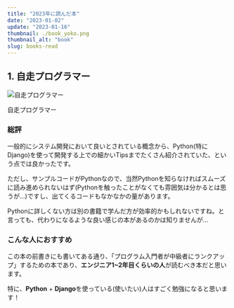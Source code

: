 ```yaml
---
title: "2023年に読んだ本"
date: "2023-01-02"
update: "2023-01-16"
thumbnail: ./book_yoko.png
thumbnail_alt: "book"
slug: books-read
---
```



## 1. 自走プログラマー

![自走プログラマー](./zisou.jpg)

<BookLink to="https://amzn.to/3ibUg8C">
  自走プログラマー
</BookLink>


### 総評

一般的にシステム開発において良いとされている概念から、Python(特にDjango)を使って開発する上での細かいTipsまでたくさん紹介されていた、という点では良かったです。

<Space mt={2} />

ただし、サンプルコードがPythonなので、当然Pythonを知らなければスムーズに読み進められないはず(Pythonを触ったことがなくても雰囲気は分かるとは思うが...)ですし、出てくるコードもなかなかの量があります。

Pythonに詳しくない方は別の書籍で学んだ方が効率的かもしれないですね。と言っても、代わりになるような良い感じの本があるのかは知りませんが...



### こんな人におすすめ
  この本の前書きにも書いてある通り、「プログラム入門者が中級者にランクアップ」するための本であり、**エンジニア1~2年目くらいの人**が読むべき本だと思います。 

  特に、**Python** + **Django**を使っている(使いたい)人はすごく勉強になると思います！

 